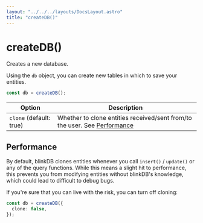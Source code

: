```yaml
---
layout: "../../../layouts/DocsLayout.astro"
title: "createDB()"
---
```


# createDB()

Creates a new database.

Using the `db` object, you can create new tables in which to save your entities.

```ts
const db = createDB();
```

| Option                  | Description                                                                               |
| ----------------------- | ----------------------------------------------------------------------------------------- |
| `clone` (default: true) | Whether to clone entities received/sent from/to the user. See [Performance](#performance) |

## Performance

By default, blinkDB clones entities whenever you call `insert()` / `update()` or any of the query functions.
While this means a slight hit to performance, this prevents you from modifying entities without blinkDB's knowledge,
which could lead to difficult to debug bugs.

If you're sure that you can live with the risk, you can turn off cloning:

```ts
const db = createDB({
  clone: false,
});
```
